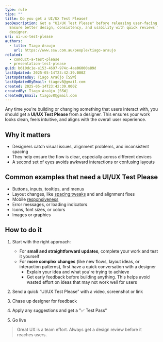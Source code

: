 ```yaml
---
type: rule
tips: ""
title: Do you get a UI/UX Test Please?
seoDescription: Get a "UI/UX Test Please" before releasing user-facing work.
  Ensure better design, consistency, and usability with quick reviews from a
  designer.
uri: ui-ux-test-please
authors:
  - title: Tiago Araujo
    url: https://www.ssw.com.au/people/tiago-araujo
related:
  - conduct-a-test-please
  - presentation-test-please
guid: b610dc1e-e153-4697-974c-4ae06000a89d
lastUpdated: 2025-05-14T23:42:39.000Z
lastUpdatedBy: Tiago Araújo [SSW]
lastUpdatedByEmail: tiagov8@gmail.com
created: 2025-05-14T23:42:39.000Z
createdBy: Tiago Araújo [SSW]
createdByEmail: tiagov8@gmail.com
---
```

Any time you're building or changing something that users interact with, you should get a **UI/UX Test Please** from a designer. This ensures your work looks clean, feels intuitive, and aligns with the overall user experience.
## Why it matters

- Designers catch visual issues, alignment problems, and inconsistent spacing
- They help ensure the flow is clear, especially across different devices
- A second set of eyes avoids awkward interactions or confusing layouts

## Common examples that need a UI/UX Test Please
- Buttons, inputs, tooltips, and menus
- Layout changes, like [spacing tweaks](/format-new-lines) and and alignment fixes
- Mobile [responsiveness](/responsive-design)
- Error messages, or loading indicators
- Icons, font sizes, or colors
- Images or graphics

## How to do it

1. Start with the right approach:
   - For **small and straightforward updates**, complete your work and test it yourself
   - For **more complex changes** (like new flows, layout ideas, or interaction patterns), first have a quick conversation with a designer
     - Explain your idea and what you're trying to achieve
     - Get early feedback before building anything. This helps avoid wasted effort on ideas that may not work well for users

2. Send a quick “UI/UX Test Please” with a video, screenshot or link
3. Chase up designer for feedback
4. Apply any suggestions and get a "✅ Test Pass"
5. Go live

> Great UX is a team effort. Always get a design review before it reaches users.

